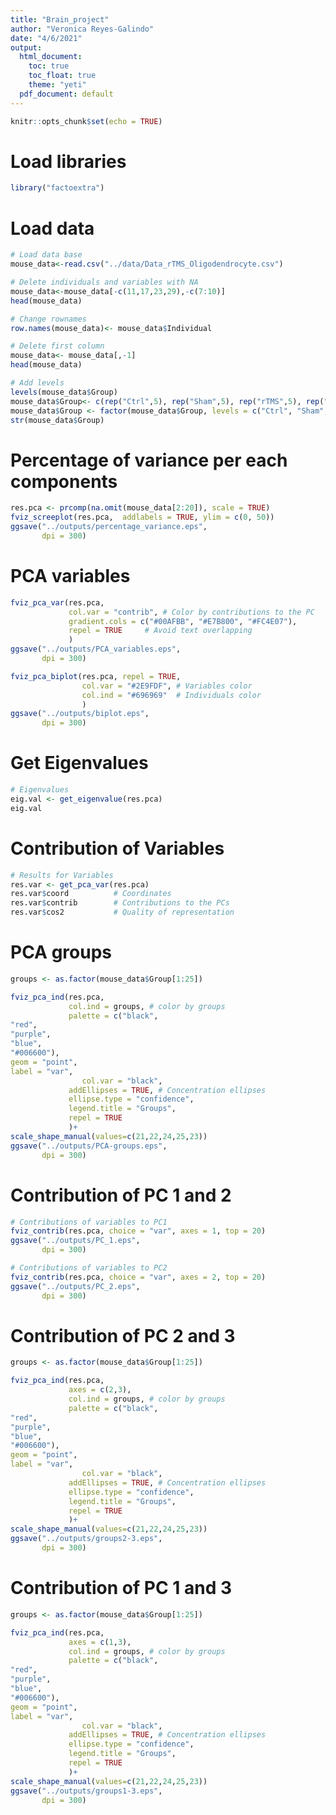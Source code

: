 ```yaml
---
title: "Brain_project"
author: "Veronica Reyes-Galindo"
date: "4/6/2021"
output:
  html_document:
    toc: true
    toc_float: true
    theme: "yeti"
  pdf_document: default
---
```


```r
knitr::opts_chunk$set(echo = TRUE)
```

# Load libraries
```r
library("factoextra")
```


# Load data

```r
# Load data base
mouse_data<-read.csv("../data/Data_rTMS_Oligodendrocyte.csv")

# Delete individuals and variables with NA
mouse_data<-mouse_data[-c(11,17,23,29),-c(7:10)]
head(mouse_data)

# Change rownames
row.names(mouse_data)<- mouse_data$Individual  

# Delete first column
mouse_data<- mouse_data[,-1]
head(mouse_data)

# Add levels
levels(mouse_data$Group)
mouse_data$Group<- c(rep("Ctrl",5), rep("Sham",5), rep("rTMS",5), rep("Fxl",5),rep("rTMS-Fxl",5))
mouse_data$Group <- factor(mouse_data$Group, levels = c("Ctrl", "Sham", "Fxl", "rTMS", "rTMS-Fxl"))
str(mouse_data$Group)
```

# Percentage of variance per each components
```r
res.pca <- prcomp(na.omit(mouse_data[2:20]), scale = TRUE)
fviz_screeplot(res.pca,  addlabels = TRUE, ylim = c(0, 50))
ggsave("../outputs/percentage_variance.eps",
       dpi = 300)
```

# PCA variables
```r
fviz_pca_var(res.pca,
             col.var = "contrib", # Color by contributions to the PC
             gradient.cols = c("#00AFBB", "#E7B800", "#FC4E07"),
             repel = TRUE     # Avoid text overlapping
             )
ggsave("../outputs/PCA_variables.eps",
       dpi = 300)
```

```r
fviz_pca_biplot(res.pca, repel = TRUE,
                col.var = "#2E9FDF", # Variables color
                col.ind = "#696969"  # Individuals color
                )
ggsave("../outputs/biplot.eps",
       dpi = 300)
```

# Get Eigenvalues
```r
# Eigenvalues
eig.val <- get_eigenvalue(res.pca)
eig.val
```
# Contribution of Variables 

```r
# Results for Variables
res.var <- get_pca_var(res.pca)
res.var$coord          # Coordinates
res.var$contrib        # Contributions to the PCs
res.var$cos2           # Quality of representation 
```

# PCA groups

```r
groups <- as.factor(mouse_data$Group[1:25])

fviz_pca_ind(res.pca,
             col.ind = groups, # color by groups
             palette = c("black",
"red",
"purple",
"blue",
"#006600"),
geom = "point",
label = "var",
                col.var = "black",
             addEllipses = TRUE, # Concentration ellipses
             ellipse.type = "confidence",
             legend.title = "Groups",
             repel = TRUE
             )+
scale_shape_manual(values=c(21,22,24,25,23))
ggsave("../outputs/PCA-groups.eps",
       dpi = 300)

```


# Contribution of PC 1 and 2

```r
# Contributions of variables to PC1
fviz_contrib(res.pca, choice = "var", axes = 1, top = 20)
ggsave("../outputs/PC_1.eps",
       dpi = 300)

# Contributions of variables to PC2
fviz_contrib(res.pca, choice = "var", axes = 2, top = 20)
ggsave("../outputs/PC_2.eps",
       dpi = 300)
```

# Contribution of PC 2 and 3

```r
groups <- as.factor(mouse_data$Group[1:25])

fviz_pca_ind(res.pca,
             axes = c(2,3),
             col.ind = groups, # color by groups
             palette = c("black",
"red",
"purple",
"blue",
"#006600"),
geom = "point",
label = "var",
                col.var = "black",
             addEllipses = TRUE, # Concentration ellipses
             ellipse.type = "confidence",
             legend.title = "Groups",
             repel = TRUE
             )+
scale_shape_manual(values=c(21,22,24,25,23))
ggsave("../outputs/groups2-3.eps",
       dpi = 300)
```

# Contribution of PC 1 and 3

```r
groups <- as.factor(mouse_data$Group[1:25])

fviz_pca_ind(res.pca,
             axes = c(1,3),
             col.ind = groups, # color by groups
             palette = c("black",
"red",
"purple",
"blue",
"#006600"),
geom = "point",
label = "var",
                col.var = "black",
             addEllipses = TRUE, # Concentration ellipses
             ellipse.type = "confidence",
             legend.title = "Groups",
             repel = TRUE
             )+
scale_shape_manual(values=c(21,22,24,25,23))
ggsave("../outputs/groups1-3.eps",
       dpi = 300)
```
